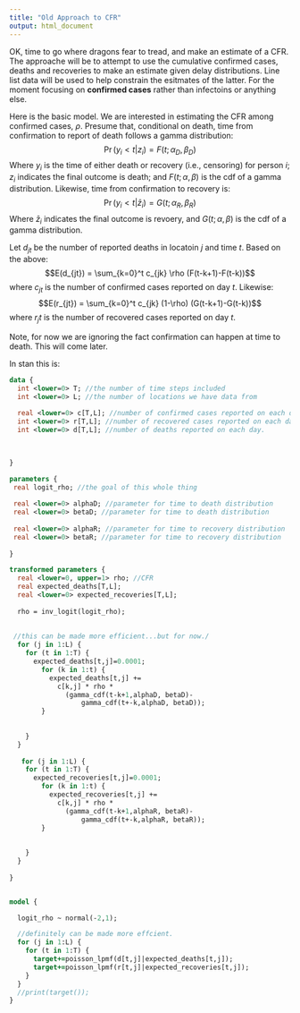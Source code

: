 ```yaml
---
title: "Old Approach to CFR"
output: html_document
---
```


OK, time to go where dragons fear to tread, and make an estimate of a CFR. The
approache will be to attempt to use the cumulative confirmed cases, deaths and
recoveries to make an estimate given delay distributions. Line list data will
be used to help constrain the esitmates of the latter. For the moment
focusing on **confirmed cases** rather than infectoins or anything else.

Here is the basic model. We are interested in estimating the CFR among confirmed 
cases, $\rho$. Presume that, conditional on death, time from confirmation to report of death follows a gamma distribution:
$$\Pr(y_i<t|z_i) = F(t; \alpha_D, \beta_D)$$
Where $y_i$ is the time of either death or recovery (i.e., censoring) for person $i$;
$z_i$ indicates the final outcome is death; and $F(t;\alpha, \beta)$ is
the cdf of a gamma distribution. Likewise, time from confirmation to recovery is:
$$\Pr(y_i<t|\bar{z}_i)=G(t; \alpha_R, \beta_R)$$
Where $\bar{z}_i$ indicates the final outcome is revoery, and $G(t;\alpha, \beta)$ is 
the cdf of a gamma distribution.

Let $d_{jt}$ be the number of reported deaths in locatoin $j$ and time $t$. Based on the 
above:
$$E(d_{jt}) = \sum_{k=0}^t c_{jk} \rho (F(t-k+1)-F(t-k))$$
where $c_{jt}$ is the number of confirmed cases reported on day $t$. Likewise:
$$E(r_{jt}) = \sum_{k=0}^t c_{jk} (1-\rho) (G(t-k+1)-G(t-k))$$
where $r_jt$ is the number of recovered cases reported on day $t$.

Note, for now we are ignoring the fact confirmation can happen at time to 
death. This will come later.

In stan this is:

```stan

data {
  int <lower=0> T; //the number of time steps included
  int <lower=0> L; //the number of locations we have data from
  
  real <lower=0> c[T,L]; //number of confirmed cases reported on each day. A real since might be estimated. 
  int <lower=0> r[T,L]; //number of recovered cases reported on each day.
  int <lower=0> d[T,L]; //number of deaths reported on each day. 
  
 

}

parameters {
 real logit_rho; //the goal of this whole thing
 
 real <lower=0> alphaD; //parameter for time to death distribution
 real <lower=0> betaD; //parameter for time to death distribution
  
 real <lower=0> alphaR; //parameter for time to recovery distribution
 real <lower=0> betaR; //parameter for time to recovery distribution
  
}

transformed parameters {
  real <lower=0, upper=1> rho; //CFR
  real expected_deaths[T,L];
  real <lower=0> expected_recoveries[T,L];
  
  rho = inv_logit(logit_rho);
  
 
 //this can be made more efficient...but for now./
  for (j in 1:L) {
    for (t in 1:T) {
      expected_deaths[t,j]=0.0001;
        for (k in 1:t) {
          expected_deaths[t,j] += 
            c[k,j] * rho *
              (gamma_cdf(t-k+1,alphaD, betaD)-
                  gamma_cdf(t+-k,alphaD, betaD));
        }
        
        
    }
  }
  
   for (j in 1:L) {
    for (t in 1:T) {
      expected_recoveries[t,j]=0.0001;
        for (k in 1:t) {
          expected_recoveries[t,j] += 
            c[k,j] * rho *
              (gamma_cdf(t-k+1,alphaR, betaR)-
                  gamma_cdf(t+-k,alphaR, betaR));
        }
        
        
    }
  }
  
}


model {

  logit_rho ~ normal(-2,1);

  //definitely can be made more effcient.
  for (j in 1:L) {
    for (t in 1:T) {
      target+=poisson_lpmf(d[t,j]|expected_deaths[t,j]);
      target+=poisson_lpmf(r[t,j]|expected_recoveries[t,j]);
    }
  }
  //print(target());
}

```
